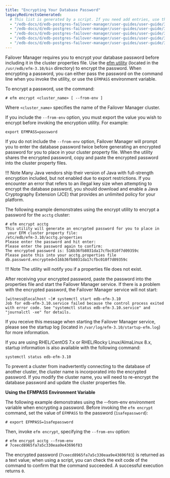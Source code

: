 ```yaml
---
title: "Encrypting Your Database Password"
legacyRedirectsGenerated:
  # This list is generated by a script. If you need add entries, use the `legacyRedirects` key.
  - "/edb-docs/d/edb-postgres-failover-manager/user-guides/user-guide/3.6/encrypting_database_password.html"
  - "/edb-docs/d/edb-postgres-failover-manager/user-guides/user-guide/3.7/encrypting_database_password.html"
  - "/edb-docs/d/edb-postgres-failover-manager/user-guides/user-guide/3.8/encrypting_database_password.html"
  - "/edb-docs/d/edb-postgres-failover-manager/user-guides/user-guide/3.9/encrypting_database_password.html"
  - "/edb-docs/d/edb-postgres-failover-manager/user-guides/user-guide/3.10/encrypting_database_password.html"
---
```

<div id="encrypting_database_password" class="registered_link"></div>

Failover Manager requires you to encrypt your database password before including it in the cluster properties file. Use the [efm utility](../../07_using_efm_utility/#efm_encrypt) (located in the `/usr/edb/efm-3.10/bin` directory) to encrypt the password. When encrypting a password, you can either pass the password on the command line when you invoke the utility, or use the `EFMPASS` environment variable.

To encrypt a password, use the command:

```text
# efm encrypt <cluster_name> [ --from-env ]
```

Where `<cluster_name>` specifies the name of the Failover Manager cluster.

If you include the `--from-env` option, you must export the value you wish to encrypt before invoking the encryption utility. For example:

```text
export EFMPASS=password
```

If you do not include the `--from-env` option, Failover Manager will prompt you to enter the database password twice before generating an encrypted password for you to place in your cluster property file. When the utility shares the encrypted password, copy and paste the encrypted password into the cluster property files.

!!! Note
    Many Java vendors ship their version of Java with full-strength encryption included, but not enabled due to export restrictions. If you encounter an error that refers to an illegal key size when attempting to encrypt the database password, you should download and enable a Java Cryptography Extension (JCE) that provides an unlimited policy for your platform.

The following example demonstrates using the encrypt utility to encrypt a password for the `acctg` cluster:

```text
# efm encrypt acctg
This utility will generate an encrypted password for you to place in
 your EFM cluster property file:
/etc/edb/efm-3.10/acctg.properties
Please enter the password and hit enter:
Please enter the password again to confirm:
The encrypted password is: 516b36fb8031da17cfbc010f7d09359c
Please paste this into your acctg.properties file
db.password.encrypted=516b36fb8031da17cfbc010f7d09359c
```

!!! Note
    The utility will notify you if a properties file does not exist.

After receiving your encrypted password, paste the password into the properties file and start the Failover Manager service. If there is a problem with the encrypted password, the Failover Manager service will not start:

```text
[witness@localhost ~]# systemctl start edb-efm-3.10
Job for edb-efm-3.10.service failed because the control process exited with error code. See "systemctl status edb-efm-3.10.service" and "journalctl -xe" for details.
```

If you receive this message when starting the Failover Manager service, please see the startup log (located in `/var/log/efm-3.10/startup-efm.log`) for more information.

If you are using RHEL/CentOS 7.x or RHEL/Rocky Linux/AlmaLinux 8.x, startup information is also available with the following command:

```text
systemctl status edb-efm-3.10
```

To prevent a cluster from inadvertently connecting to the database of another cluster, the cluster name is incorporated into the encrypted password. If you modify the cluster name, you will need to re-encrypt the database password and update the cluster properties file.

**Using the EFMPASS Environment Variable**

The following example demonstrates using the --from-env environment variable when encrypting a password. Before invoking the `efm encrypt` command, set the value of `EFMPASS` to the password (`1safepassword`):

```text
# export EFMPASS=1safepassword
```

Then, invoke `efm encrypt`, specifying the `--from-env` option:

```text
# efm encrypt acctg --from-env
# 7ceecd8965fa7a5c330eaa9e43696f83
```

The encrypted password (`7ceecd8965fa7a5c330eaa9e43696f83`) is returned as a text value; when using a script, you can check the exit code of the command to confirm that the command succeeded. A successful execution returns `0`.
